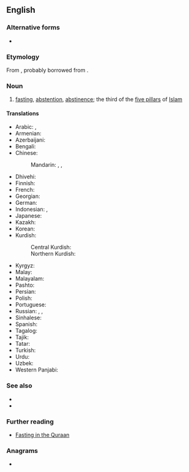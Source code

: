 ==English==
{{wikipedia}}

===Alternative forms===
* {{l|en|saum}}

===Etymology===
From {{der|en|ar|صَوْم||fasting; abstaining from food, drink, and sex}}, probably borrowed from {{etyl|syc|en}} {{m|syc|ܨܘܡܐ|tr=ṣawmāʾ}}.

===Noun===
{{en-noun|-}}

# {{lb|en|Islam}} [[fasting]], [[abstention]], [[abstinence]]; the third of the [[five pillars]] of [[Islam]]

====Translations====
{{trans-top|Islamic fasting}}
* Arabic: {{t|ar|صَوْم|m}}, {{t|ar|صِيَام|m}}
* Armenian: {{t|hy|սաում}}
* Azerbaijani: {{t+|az|oruc}}
* Bengali: {{t|bn|রোজা}}
* Chinese:
*: Mandarin: {{t+|cmn|齋戒|sc=Hani}}, {{t+|cmn|斋戒|tr=zhāijiè|sc=Hani}}, {{t+|cmn|禁食|tr=jìnshí|sc=Hani}}
* Dhivehi: {{t|dv|ރޯދަ}}
* Finnish: {{t|fi|saum}}
* French: {{t|fr|saoum|m}}
* Georgian: {{t|ka|საუმი|sc=Geor}}
* German: {{t+|de|Saum}}
* Indonesian: {{t+|id|puasa}}, {{t+|id|saum}}
* Japanese: {{t|ja|サウム|tr=saumu|sc=Jpan}}
* Kazakh: {{t+|kk|ораза|sc=Cyrl}}
* Korean: {{t|ko|사움}}
* Kurdish:
*: Central Kurdish: {{t|ckb|ڕۆژوو}}
*: Northern Kurdish: {{t+|kmr|rojî}}
{{trans-mid}}
* Kyrgyz: {{t+|ky|орозо|sc=Cyrl}}
* Malay: {{t|ms|puasa}}
* Malayalam: {{t+|ml|വ്രതം|sc=Mlym}}
* Pashto: {{t+|ps|روژه|sc=ps-Arab}}
* Persian: {{t+|fa|روزه|tr=roza}}
* Polish: {{t|pl|saum|m}}
* Portuguese: {{t|pt|sawm|f}}
* Russian: {{t+|ru|ураза́|f}}, {{t|ru|са́ум|m}}, {{t+|ru|пост|m}}
* Sinhalese: {{t|si|සව්ම්|sc=Sinh}}
* Spanish: {{t|es|sawm|m}}
* Tagalog: {{t|tl|saum}}
* Tajik: {{t|tg|рӯза|sc=Cyrl}}
* Tatar: {{t+|tt|ураза|sc=Cyrl}}
* Turkish: {{t+|tr|oruç}}
* Urdu: {{t|ur|روزہ|tr=roza|m}}
* Uzbek: {{t|uz|ruʻ|alt=roʻza}}
* Western Panjabi: {{t|pnb|روزہ|tr=roza|sc=pa-Arab}}
{{trans-bottom}}

===See also===
* {{l|en|Lent}}
* {{l|en|Yom Kippur}}

===Further reading===
* [https://web.archive.org/web/20090726113402/http://www.haqislam.org/ramadan/fasting-in-quraan.htm Fasting in the Quraan]

===Anagrams===
* {{anagrams|en|a=amsw|MAWs|Maws|WMAs|awms|maws|swam|wasm}}